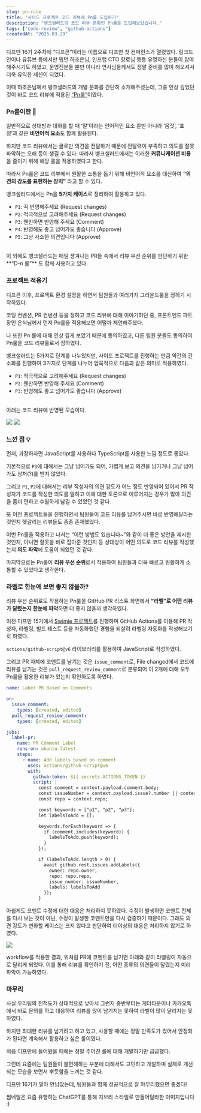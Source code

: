 ```yaml
---
slug: pn-rule
title: "사이드 프로젝트 코드 리뷰에 Pn룰 도입하기"
description: "뱅크샐러드의 코드 리뷰 문화인 Pn룰을 도입해보았습니다."
tags: ["code-review", "github-actions"]
createdAt: "2025.03.29"
---
```


디프만 16기 2주차에 “디프콘”이라는 이름으로 디프만 첫 컨퍼런스가 열렸었다.
링크드인이나 유튜브 등에서만 뵙던 하조은님, 인프랩 CTO 향로님 등등 유명하신 분들이 참여해주시기도 하였고, 운영진분들 뿐만 아니라 연사님들께서도 정말 준비를 많이 해오셔서 더욱 유익한 세션이 되었다.

이때 하조은님께서 뱅크샐러드의 개발 문화를 간단히 소개해주셨는데, 그중 인상 깊었던 것이 바로 코드 리뷰에 적용된 [“Pn룰”](https://blog.banksalad.com/tech/banksalad-code-review-culture/)이였다.

### Pn룰이란 🤔

일반적으로 상대방과 대화를 할 때 ‘말’이라는 언어적인 요소 뿐만 아니라 ‘몸짓’, ‘표정’과 같은 **비언어적 요소**도 함께 활용된다.

하지만 코드 리뷰에서는 글로만 의견을 전달하기 때문에 전달력이 부족하고 의도를 잘못 파악하는 오해 등이 생길 수 있다.
따라서 뱅크샐러드에서는 이러한 **커뮤니케이션 비용**을 줄이기 위해 해당 룰을 적용하였다고 한다.

따라서 Pn룰은 코드 리뷰에서 원활한 소통을 돕기 위해 비언어적 요소를 대신하여 **“의견의 강도를 표현하는 장치”** 라고 할 수 있다.

뱅크샐러드에서는 Pn을 **5가지 케이스**로 정리하여 활용하고 있다.

- `P1`: 꼭 반영해주세요 (Request changes)
- `P2`: 적극적으로 고려해주세요 (Request changes)
- `P3`: 웬만하면 반영해 주세요 (Comment)
- `P4`: 반영해도 좋고 넘어가도 좋습니다 (Approve)
- `P5`: 그냥 사소한 의견입니다 (Approve)

<br/>
이 외에도 뱅크샐러드는 매일 생겨나는 PR들 속에서 리뷰 우선 순위를 판단하기 위한 **“D-n 룰”** 도 함께 사용하고 있다.

### 프로젝트 적용기

디프콘 이후, 프로젝트 환경 설정을 하면서 팀원들과 여러가지 그라운드룰을 정하기 시작하였다.

코딩 컨벤션, PR 컨벤션 등을 정하고 코드 리뷰에 대해 이야기하던 중, 프론트엔드 파트장인 은식님께서 먼저 Pn룰을 적용해보면 어떨까 제안해주셨다.

나 또한 Pn 룰에 대해 인상 깊게 보았기 때문에 동의하였고, 다른 팀원 분들도 동의하여 Pn룰을 코드 리뷰룰로서 정하였다.

뱅크샐러드는 5가지로 단계를 나누었지만, 사이드 프로젝트를 진행하는 만큼 약간의 간소화를 진행하여 3가지로 단계를 나누어 암묵적으로 다음과 같은 의미로 적용하였다.

- `P1`: 적극적으로 고려해주세요 (Request changes)
- `P2`: 웬만하면 반영해 주세요 (Comment)
- `P3`: 반영해도 좋고 넘어가도 좋습니다 (Approve)

<br/>
아래는 코드 리뷰에 반영된 모습이다.

![](/post-images/pn-rule/1.png)
![](/post-images/pn-rule/2.png)

### 느낀 점 💡

먼저, 과장하자면 JavaScript를 사용하다 TypeScript를 사용한 느낌 정도로 좋았다.

기본적으로 `P3`에 대해서는 그냥 넘어가도 되어, 가볍게 보고 의견을 남기거나 그냥 넘어가도 상처(?)를 받지 않았다.

그리고 `P1`, `P2`에 대해서는 리뷰 작성자의 의견 강도가 어느 정도 반영되어 있어서 PR 작성자가 코드를 작성한 의도를 말하고 이에 대한 토론으로 이루어지는 경우가 많아 의견을 좀더 편하고 수월하게 남길 수 있었던 것 같다.

또 이전 프로젝트들을 진행하면서 팀원들이 코드 리뷰를 남겨주시면 바로 반영해달라는 것인지 헷갈리는 리뷰들도 종종 존재했었다.

이번 Pn룰을 적용하고 나서는 “이런 방법도 있습니다~”와 같이 더 좋은 방안을 제시한 것인지, 아니면 잘못을 바로 잡아준 것인지 등 상대방이 어떤 의도로 코드 리뷰를 작성했는지 **의도 파악**에 도움이 되었던 것 같다.

마지막으로는 Pn룰이 **리뷰 우선 순위**로서 작용하여 팀원들과 더욱 빠르고 원활하게 소통할 수 있었다고 생각한다.

### 라벨로 한눈에 보면 좋지 않을까?

리뷰 우선 순위로도 작용하는 Pn룰을 GitHub PR 리스트 화면에서 **“라벨”로 어떤 리뷰가 달렸는지 한눈에 파악**하면 더 좋지 않을까 생각하였다.

이전 디프만 15기에서 [Swimie 프로젝트](https://github.com/depromeet/Swimie-Web/actions)를 진행하며 GitHub Actions를 이용해 PR 작성자, 라벨링, 빌드 테스트 등을 자동화했던 경험을 되살려 라벨링 자동화를 작성해보기로 하였다.

`actions/github-script@v6` 라이브러리를 활용하여 JavaScript로 작성하였다.

그리고 PR 자체에 코멘트를 남기는 것은 `issue_comment`로, File changed에서 코드에 리뷰를 남기는 것은 `pull_request_review_comment`로 분류되어 이 2개에 대해 모두 Pn룰을 활용한 리뷰가 있는지 확인하도록 하였다.

```yaml
name: Label PR Based on Comments

on:
  issue_comment:
    types: [created, edited]
  pull_request_review_comment:
    types: [created, edited]

jobs:
  label-pr:
    name: PR Comment Label
    runs-on: ubuntu-latest
    steps:
      - name: Add labels based on comment
        uses: actions/github-script@v6
        with:
          github-token: ${{ secrets.ACTIONS_TOKEN }}
          script: |
            const comment = context.payload.comment.body;
            const issueNumber = context.payload.issue?.number || context.payload.pull_request.number;
            const repo = context.repo;

            const keywords = ["p1", "p2", "p3"];
            let labelsToAdd = [];

            keywords.forEach(keyword => {
              if (comment.includes(keyword)) {
                labelsToAdd.push(keyword);
              }
            });

            if (labelsToAdd.length > 0) {
              await github.rest.issues.addLabels({
                owner: repo.owner,
                repo: repo.repo,
                issue_number: issueNumber,
                labels: labelsToAdd
              });
            }
```

아쉽게도 코멘트 수정에 대한 대응은 처리하지 못하였다.
수정이 발생하면 코멘트 전체를 다시 보는 것이 아닌, 수정이 발생한 코멘트만을 다시 검증하기 때문이다.
그래도 의견 강도가 변화할 케이스는 크지 않다고 판단하여 더이상의 대응은 처리하지 않기로 하였다.

![](/post-images/pn-rule/3.png)

workflow를 적용한 결과, 위처럼 PR에 코멘트를 남기면 아래와 같이 라벨링이 자동으로 달리게 되었다.
이를 통해 리뷰를 확인하기 전, 어떤 종류의 의견들이 달렸는지 미리 파악이 가능하였다.

### 마무리

사실 우리팀의 진척도가 상대적으로 낮아서 그런지 중반부터는 게더타운이나 카카오톡에서 바로 문의를 하고 대응하여 리뷰를 많이 남기지는 못하여 라벨이 많이 달리지는 못하였다.

하지만 최대한 리뷰를 남기려고 하고 있고, 사용할 때에는 정말 만족도가 컸어서 안정화가 된다면 계속해서 활용하고 싶은 룰이였다.

처음 디프만에 들어왔을 때에는 정말 주어진 롤에 대해 개발하기만 급급했다.

그런데 요즘에는 팀원들이 불편해하는 부분에 대해서도 고민하고 개발하며 실제로 개선되는 모습을 보면서 뿌듯함을 느끼는 것 같다.

디프만 16기가 얼마 안남았는데, 팀원들과 함께 성공적으로 잘 마무리했으면 좋겠다!

<CallOut type="check">썸네일은 요즘 유행하는 ChatGPT를 통해 지브리 스타일로 만들어달라한 이미지입니다 :)</CallOut>